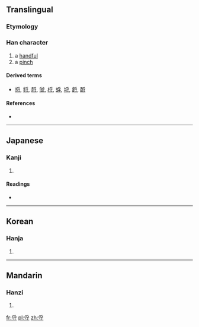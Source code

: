 ==Translingual==

===Etymology===
{{Han compound|𠬪|一|c1=s|c2=p|ls=psc}}

===Han character===
{{Han char|rn=41|rad=寸|as=04|sn=7|four=|canj=月木戈 (BDI), X月木戈 (XBDI)}}

# a [[handful]]
# a [[pinch]]

====Derived terms====
* [[捋]], [[㸹]], [[脟]], [[虢]], [[㭩]], [[蜉]], [[埒]], [[鋝]], [[酹]]

====References====
* {{Han ref|kx=0294.010|dkj=07416|dj=0581.110|hdz=10504.070|uh=5BFD|ud=23549}}

----

==Japanese==

===Kanji===
{{ja-kanji|grade=|rs=寸04}}

# {{defn|lang=ja|sort=寸04}}

====Readings====
* {{ja-readings|on=[[りん]] (rin), [[りち]] (richi)|kun=[[とる]] (toru), [[つまむ]] (tsumamu)}}

----

==Korean==

===Hanja===
{{ko-hanja|hangeul=률>율|eumhun=|rv=ryul>yul|mr=ryul>yul|y=lyul>yul}}

# {{defn|lang=ko|sort=寸04}}

----

==Mandarin==

===Hanzi===
{{cmn-hanzi|pin=[[lǜ]] ([[lü4]]), [[shè]] ([[she4]]), [[yè]] ([[ye4]]), [[yì]] ([[yi4]])|wg=lü<sup>4</sup>, she<sup>4</sup>, yeh<sup>4</sup>, i<sup>4</sup>}}

# {{defn|lang=cmn|sort=寸04}}

[[fr:寽]]
[[pl:寽]]
[[zh:寽]]